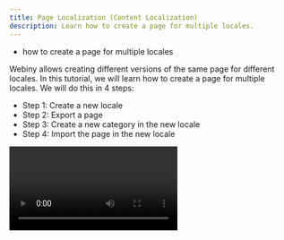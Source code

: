 ```yaml
---
title: Page Localization (Content Localization)
description: Learn how to create a page for multiple locales.
---
```



<Alert type="success" title="WHAT YOU'LL LEARN">

- how to create a page for multiple locales

</Alert>

Webiny allows creating different versions of the same page for different locales. In this tutorial, we will learn how to create a page for multiple locales. We will do this in 4 steps:

- Step 1: Create a new locale 
- Step 2: Export a page
- Step 3: Create a new category in the new locale
- Step 4: Import the page in the new locale

<Video src={pageLocalization} controls={true} />

## Prerequisites

To follow this tutorial, you need the **The benefits of a Serverless CMS** page. If you don’t have the **The benefits of a Serverless CMS** page, please follow the [Create Page](/docs/{version}/user-guides/essentials/create-page) tutorial to create it.


## Step 1: Create a New Locale

We will create a new locale for the **Italic** language.

1. From the **Side Menu**, click **Settings** > **LANGUAGES** > **Locales**.

2. Click **+ NEW LOCALE**.

   ✔️ The **New locale** section opens.

3. In the **Code** dropdown, type **it-IT**.

4. In the available options in the dropdown, click **it-IT**.

5. Click **SAVE LOCALE**.


## Step 2: Export a Page

1. From the **Side Menu**, click **Page Builder** > **PAGES** > **Pages**.

    ✔️ The **Pages** screen opens.

2. Select the checkbox on the **The benefits of a Serverless CMS** list item in the list of pages.

3. Click the **EXPORT** icon.

    ✔️ The **Select Page Revision** screen opens.

4. Click **Published**.

5. Click **CONTINUE**.

    ✔️ A screen appears with the prompt **Your export is now ready!**

6. Click the **COPY** icon to copy the export URL.

7. Click **CLOSE**.


## Step 3: Create a New Category in the New Locale

1. Click on the **LOCALE** dropdown in the header section and select **it-IT** to switch to the Italian locale.

2. From the **Side Menu**, click **Page Builder** > **PAGES** > **Categories**.

    ✔️ The **Categories** screen opens.

3. Click **+ NEW CATEGORY**.

    ✔️ The **New Category** form opens.

4. In the **Name** textbox, type **Static**.

5. In the **Slug** textbox, type **static**.

6. In the **URL** textbox, type **/static/**.

7. In the **Layout** dropdown, select **Static page**.

8. Click **SAVE CATEGORY**.

    ✔️ The message "Category saved successfully." displays.


## Step 4: Import the Page in the New Locale

1. From the **Side Menu**, click **Page Builder** > **PAGES** > **Pages**.

    ✔️ The **Pages** screen opens.

2. Click the **IMPORT** icon.

    ✔️ The **Select a category** screen opens.

2. Click **Static**.

4. Click **PASTE FILE URL** to import the page with the copied URL.

6. Paste the copied URL in the **File URL** textbox and click **CONTINUE**.

    ✔️ The **Import Pages** screen appears with the message "All pages have been imported".

7. Click **CONTINUE**.

    ✔️The **Pages** screen opens with the imported page available in the list of pages.

7. Edit the imported page and update the following values:

    | Field         | Current Value                                                           | Updated Value                                                                    |
    | :-------      | :----------------------------------------------                         | :--------------------------                                                      |
    | Page Title    | The benefits of a Serverless CMS                                        | **I vantaggi di un CMS Serverless**                                              |
    | H1            | The benefits of a Serverless CMS                                        | **I vantaggi di un CMS Serverless**                                              |
    | H2            | Increase your business resiliency and reduce infrastructure spend       | **Aumenta la tua attività resilienza e ridurre la spesa infrastrutturale**       |
    | H3            | By switching to Webiny these are the quantifiable gains you can expect: | **Passando a Webiny questi sono i guadagni quantificabili che puoi aspettarti:** |

    **Note**: Similarly, you can update other parts of the page. Or you can create an entirely different page for the new locale.

8. Click **PUBLISH CHANGES**.

    ✔️ The **Pages** screen opens with the message "Your page was published successfully!".

Now, when a user from the Italian locale visits the **The benefits of a Serverless CMS** page, they will see the Italian version of the page.
